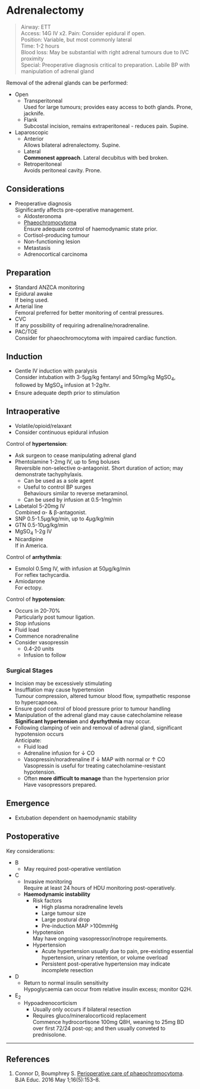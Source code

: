 # Adrenalectomy


>Airway: ETT <br>
>Access: 14G IV x2.
>Pain: Consider epidural if open. <br>
>Position: Variable, but most commonly lateral <br>
>Time: 1-2 hours <br>
>Blood loss: May be substantial with right adrenal tumours due to IVC proximity <br>
>Special: Preoperative diagnosis critical to preparation. Labile BP with manipulation of adrenal gland <br>

Removal of the adrenal glands can be performed:

* Open
	* Transperitoneal\
	Used for large tumours; provides easy access to both glands. Prone, jacknife.
	* Flank\
	Subcostal incision, remains extraperitoneal - reduces pain. Supine.
* Laparoscopic
	* Anterior\
	Allows bilateral adrenalectomy. Supine.
	* Lateral\
	**Commonest approach**. Lateral decubitus with bed broken.
	* Retroperitoneal\
	Avoids peritoneal cavity. Prone.


## Considerations

* Preoperative diagnosis\
Significantly affects pre-operative management.
	* Aldosteronoma
	* [Phaeochromocytoma](/disease/endo/phaeo.md#mx)\
	Ensure adequate control of haemodynamic state prior.
	* Cortisol-producing tumour
	* Non-functioning lesion
	* Metastasis
	* Adrenocortical carcinoma


## Preparation

* Standard ANZCA monitoring
* Epidural awake\
If being used.
* Arterial line\
Femoral preferred for better monitoring of central pressures.
* CVC\
If any possibility of requiring adrenaline/noradrenaline.
* PAC/TOE\
Consider for phaeochromocytoma with impaired cardiac function.


## Induction

* Gentle IV induction with paralysis\
Consider intubation with 3-5μg/kg fentanyl and 50mg/kg MgSO~4~, followed by MgSO~4~ infusion at 1-2g/hr.
* Ensure adequate depth prior to stimulation


## Intraoperative

* Volatile/opioid/relaxant
* Consider continuous epidural infusion

Control of **hypertension**:

* Ask surgeon to cease manipulating adrenal gland
* Phentolamine 1-2mg IV, up to 5mg boluses\
Reversible non-selective α-antagonist. Short duration of action; may demonstrate tachyphylaxis.
	* Can be used as a sole agent
	* Useful to control BP surges\
	Behaviours similar to reverse metaraminol.
	* Can be used by infusion at 0.5-1mg/min
* Labetalol 5-20mg IV\
Combined α- & β-antagonist. 
* SNP 0.5-1.5μg/kg/min, up to 4μg/kg/min\
* GTN 0.5-10μg/kg/min
* MgSO~4~ 1-2g IV
* Nicardipine\
If in America.

Control of **arrhythmia**:

* Esmolol 0.5mg IV, with infusion at 50μg/kg/min  \
For reflex tachycardia.
* Amiodarone\
For ectopy.


Control of **hypotension**:

* Occurs in 20-70%\
Particularly post tumour ligation.
* Stop infusions
* Fluid load
* Commence noradrenaline
* Consider vasopressin
	* 0.4-20 units
	* Infusion to follow


### Surgical Stages

* Incision may be excessively stimulating
* Insufflation may cause hypertension\
Tumour compression, altered tumour blood flow, sympathetic response to hypercapnoea.
* Ensure good control of blood pressure prior to tumour handling
* Manipulation of the adrenal gland may cause catecholamine release\
**Significant hypertension** and **dysrhythmia** may occur.
* Following clamping of vein and removal of adrenal gland, significant hypotension occurs\
Anticipate:
	* Fluid load
	* Adrenaline infusion for ↓ CO
	* Vasopressin/noradrenaline if ↓ MAP with normal or ↑ CO\
	Vasopressin is useful for treating catecholamine-resistant hypotension.
	* Often **more difficult to manage** than the hypertension prior\
	Have vasopressors prepared.

## Emergence

* Extubation dependent on haemodynamic stability


## Postoperative

Key considerations:

* B
	* May required post-operative ventilation
* C
	* Invasive monitoring\
	Require at least 24 hours of HDU monitoring post-operatively.
	* **Haemodynamic instability**
		* Risk factors
			* High plasma noradrenaline levels
			* Large tumour size
			* Large postural drop
			* Pre-induction MAP >100mmHg
		* Hypotension\
		May have ongoing vasopressor/inotrope requirements.
		* Hypertension
			* Acute hypertension usually due to pain, pre-existing essential hypertension, urinary retention, or volume overload
			* Persistent post-operative hypertension may indicate incomplete resection
* D
	* Return to normal insulin sensitivity\
	Hypoglycaemia can occur from relative insulin excess; monitor Q2H.
* E~2~
	* Hypoadrenocorticism
		* Usually only occurs if bilateral resection
		* Requires gluco/mineralocorticoid replacement\
		Commence hydrocortisone 100mg Q8H, weaning to 25mg BD over first 72/24 post-op; and then usually conveted to prednisolone.



---

## References

1. Connor D, Boumphrey S. [Perioperative care of phaeochromocytoma](https://academic.oup.com/bjaed/article/16/5/153/2389873). BJA Educ. 2016 May 1;16(5):153–8. 
